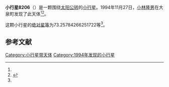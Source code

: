 {{Infobox planet
| bgcolour = #FFFFC0
| name = 8206 Masayuki
| symbol = 
| image = 
| caption = 
| discovery = yes
| discovery_ref = 
| discoverer = [[小林隆男|小林隆男]]
| discovery_site = [[大泉町|大泉町]] 
| discovered = 1994年11月27日
| designations = yes
| mp_name = 
| named_after = 
| alt_names = 1994 WK1/ 1981 UQ6 / 1987 QV12 / 1989 CK7
| mp_category = [[主带小行星|主带小行星]]
| orbit_ref = <ref name="a">[http://ssd.jpl.nasa.gov/sbdb.cgi?sstr=8206 8206 Masayuki] {{Wayback|url=http://ssd.jpl.nasa.gov/sbdb.cgi?sstr=8206 |date=20210717063645 }}，小行星數據庫瀏覽器（JPL Small-Body Database Browser）－[[美国国家航空航天局|美国国家航空航天局]]喷气推进实验室</ref>
| epoch = 2456400.5 (2013年4月18日更新)
| aphelion = {{convert|2.281750104047623|AU|km|3|abbr=on|lk=out}}
| perihelion = {{convert|2.080344114791703|AU|km|3|abbr=on}}
| semimajor = {{convert|2.181047109419664|AU|km|3|abbr=on}}
| eccentricity = 0.046171857
| period = 1176.511011 [[日|日]]<br />3.22[[儒略年|儒略年]]
| avg_speed = 
| inclination = 1.468254093818905
| asc_node = 287.4391696610705
| mean_anomaly = 
| arg_peri = 73.25784266251722
| satellites = 
| physical_characteristics = yes
| dimensions = 
| mass = 
| density = 
| surface_grav = 
| escape_velocity = 
| sidereal_day = 
| axial_tilt = 
| pole_ecliptic_lat = 
| pole_ecliptic_lon = 
| albedo = 
| temperatures= 
| temp_name1 = 
| mean_temp_1 = 
| max_temp_1 = 
| temp_name2 = 
| max_temp_2 = 
| spectral_type = 
| abs_magnitude = 73.25784266251722
}}

'''小行星8206'''（{{lang-en|8206 Masayuki}}）是一颗围绕[[太阳|太阳]][[公转|公转]]的[[小行星|小行星]]。1994年11月27日，[[小林隆男|小林隆男]]在大泉町发现了此天体<ref name="a" /><ref>{{cite news|title=小行星列表|url=http://cfa-www.harvard.edu/iau/lists/NumberedMPs.txt|accessdate=2013-07-08|newspaper=哈佛大学|archive-date=2008-05-17|archive-url=https://web.archive.org/web/20080517010638/http://cfa-www.harvard.edu/iau/lists/NumberedMPs.txt|dead-url=no}}</ref>。

这颗小行星的[[绝对星等|绝对星等]]为73.25784266251722等<ref name="a" />。

==参考文献==
{{reflist}}
{{Minor Planet Number|[[小行星8205|小行星8205]]|[[小行星8207|小行星8207]]}}

{{小天体}}

[[Category:小行星带天体|Category:小行星带天体]]
[[Category:1994年发现的小行星|Category:1994年发现的小行星]]

{{asteroid-stub}}